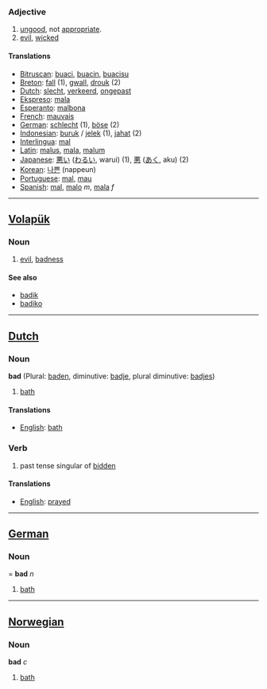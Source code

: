 ===Adjective===
# [[ungood]], not [[appropriate]].
# [[evil]], [[wicked]]

====Translations====
*[[Bitruscan]]: [[buaci]], [[buacin]], [[buacisu]]
*[[Breton]]: [[fall]] (1), [[gwall]], [[drouk]] (2)
*[[Dutch]]: [[slecht]], [[verkeerd]], [[ongepast]]
*[[Ekspreso]]: [[mala]]
*[[Esperanto]]: [[malbona]]
*[[French]]: [[mauvais]]
*[[German]]: [[schlecht]] (1), [[böse]] (2)
*[[Indonesian]]: [[buruk]] / [[jelek]] (1), [[jahat]] (2)
*[[Interlingua]]: [[mal]]
*[[Latin]]: [[malus]], [[mala]], [[malum]]
*[[Japanese]]: [[悪い]] ([[わるい]], warui) (1), [[悪]] ([[あく]], aku) (2)
*[[Korean]]: [[나쁜]] (nappeun)
*[[Portuguese]]: [[mal]], [[mau]]
*[[Spanish]]: [[mal]], [[malo]] ''m'', [[mala]] ''f''

----

== [[Volapük]] == 
=== Noun ===
# [[evil]], [[badness]]

==== See also ====
*[[badik]]
*[[badiko]]

----

==[[Dutch]] ==
=== Noun ===
'''bad''' (Plural: [[baden]], diminutive: [[badje]], plural diminutive: [[badjes]])

#[[bath]]

==== Translations ====
*[[English]]: [[bath]]

=== Verb ===

# past tense singular of [[bidden]]

====Translations====
*[[English]]: [[prayed]]

----

==[[German]]==
=== Noun ====
'''bad''' ''n''
#[[bath]]

----

==[[Norwegian]]==
===Noun===
'''bad''' ''c''
#[[bath]]